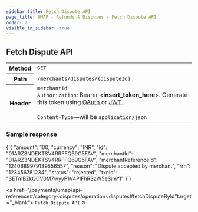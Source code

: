 ```yaml
---
sidebar_title: Fetch Dispute API
page_title: UMAP - Refunds & Disputes - Fetch Dispute API
order: 2
visible_in_sidebar: true
---
```


## Fetch Dispute API

<table>
    <tbody>
        <tr>
            <th>Method</th>
            <td>
                <code>GET</code>
            </td>
        </tr>
        <tr>
            <th>Path</th>
            <td>
                <code>/merchants/disputes/&#123;disputeId&#125;</code>
            </td>
        </tr>
        <tr>
            <th>Header</th>
            <td>
                <code>merchantId</code><br/>
                <code>Authorization</code>: Bearer &lt;<b>insert_token_here</b>&gt;.
                Generate this token using <a
                    href="/payments/upi-deeplinks/resources/oauth"
                    target="_blank">
                    OAuth
                </a> or <a
                    href="/payments/upi-deeplinks/resources/jwt"
                    target="_blank">
                    JWT
                </a>.<br />
                <br />
                <code>Content-Type</code>—will be <code>application/json</code>
            </td>
        </tr>
    </tbody>
</table>

### Sample response

<CodeBlockWithCopy language="json">
    {`{
  "amount": 100,
  "currency": "INR",
  "id": "01ARZ3NDEKTSV4RRFFQ69G5FAV",
  "merchantId": "01ARZ3NDEKTSV4RRFFQ69G5FAV",
  "merchantReferenceId": "1240689979139556557",
  "reason": "Dispute accepted by merchant",
  "rrn": "123456781234",
  "status": "rejected",
  "txnId": "SETmBZkQOV0M7wyyP1V4PIFhRSzW5eSjmYI"
}`}
</CodeBlockWithCopy>

<a href="/payments/umap/api-reference#/category~disputes/operation~disputes#fetchDisputeById"target="_blank">
<code>Fetch Dispute API</code> ↗
</a>